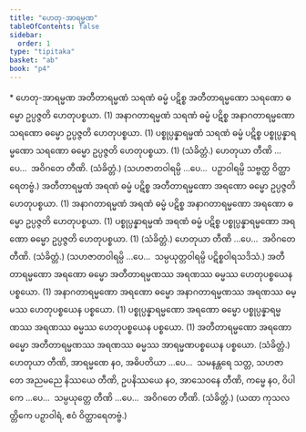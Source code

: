 ```yaml
---
title: "ဟေတု-အာရမ္မဏ"
tableOfContents: false
sidebar:
  order: 1
type: "tipitaka"
basket: "ab"
book: "p4"
---
```



<DynamicBreadcrumb />

<Paragraph type="center" book="p4">
* ဟေတု-အာရမ္မဏ
</Paragraph>

<Division number="60" book="p4" e="ch" v="39" p="617">

<Paragraph number="1887" book="p4">
အတီတာရမ္မဏံ သရဏံ ဓမ္မံ ပဋိစ္စ အတီတာရမ္မဏော သရဏော ဓမ္မော ဥပ္ပဇ္ဇတိ ဟေတုပစ္စယာ. (1)
</Paragraph>

<Paragraph number="1888" book="p4">
အနာဂတာရမ္မဏံ သရဏံ ဓမ္မံ ပဋိစ္စ အနာဂတာရမ္မဏော သရဏော ဓမ္မော ဥပ္ပဇ္ဇတိ ဟေတုပစ္စယာ. (1)
</Paragraph>

<Paragraph number="1889" book="p4">
ပစ္စုပ္ပန္နာရမ္မဏံ သရဏံ ဓမ္မံ ပဋိစ္စ ပစ္စုပ္ပန္နာရမ္မဏော သရဏော ဓမ္မော ဥပ္ပဇ္ဇတိ ဟေတုပစ္စယာ. (1) (သံခိတ္တံ.)
</Paragraph>

<Paragraph number="1890" book="p4">
ဟေတုယာ တီဏိ …ပေ…  အဝိဂတေ တီဏိ. (သံခိတ္တံ.)
</Paragraph>

<Paragraph number="1891" book="p4">
(သဟဇာတဝါရမ္ပိ …ပေ…  ပဉှာဝါရမ္ပိ သဗ္ဗတ္ထ ဝိတ္ထာရေတဗ္ဗံ.)
</Paragraph>

</Division>
<Division number="61" book="p4" e="ch" v="39" p="617">

<Paragraph number="1892" book="p4">
အတီတာရမ္မဏံ အရဏံ ဓမ္မံ ပဋိစ္စ အတီတာရမ္မဏော အရဏော ဓမ္မော ဥပ္ပဇ္ဇတိ ဟေတုပစ္စယာ. (1)
</Paragraph>

<Paragraph number="1893" book="p4">
အနာဂတာရမ္မဏံ အရဏံ ဓမ္မံ ပဋိစ္စ အနာဂတာရမ္မဏော အရဏော ဓမ္မော ဥပ္ပဇ္ဇတိ ဟေတုပစ္စယာ. (1)
</Paragraph>

<Paragraph number="1894" book="p4">
ပစ္စုပ္ပန္နာရမ္မဏံ အရဏံ ဓမ္မံ ပဋိစ္စ ပစ္စုပ္ပန္နာရမ္မဏော အရဏော ဓမ္မော ဥပ္ပဇ္ဇတိ ဟေတုပစ္စယာ. (1) (သံခိတ္တံ.)
</Paragraph>

<Paragraph number="1895" book="p4">
ဟေတုယာ တီဏိ …ပေ…  အဝိဂတေ တီဏိ. (သံခိတ္တံ.)
</Paragraph>

<Paragraph number="1896" book="p4">
(သဟဇာတဝါရမ္ပိ …ပေ…  သမ္ပယုတ္တဝါရမ္ပိ ပဋိစ္စဝါရသဒိသံ.)
</Paragraph>

</Division>
<Division number="62" book="p4" e="ch" v="39" p="617">

<Paragraph number="1897" book="p4">
အတီတာရမ္မဏော အရဏော ဓမ္မော အတီတာရမ္မဏဿ အရဏဿ ဓမ္မဿ ဟေတုပစ္စယေန ပစ္စယော. (1)
</Paragraph>

<Paragraph number="1898" book="p4">
အနာဂတာရမ္မဏော အရဏော ဓမ္မော အနာဂတာရမ္မဏဿ အရဏဿ ဓမ္မဿ ဟေတုပစ္စယေန ပစ္စယော. (1)
</Paragraph>

<Paragraph number="1899" book="p4">
ပစ္စုပ္ပန္နာရမ္မဏော အရဏော ဓမ္မော ပစ္စုပ္ပန္နာရမ္မဏဿ အရဏဿ ဓမ္မဿ ဟေတုပစ္စယေန ပစ္စယော. (1)
</Paragraph>

<Paragraph number="1900" book="p4">
အတီတာရမ္မဏော အရဏော ဓမ္မော အတီတာရမ္မဏဿ အရဏဿ ဓမ္မဿ အာရမ္မဏပစ္စယေန ပစ္စယော. (သံခိတ္တံ.)
</Paragraph>

</Division>
<Division number="63" book="p4" e="ch" v="39" p="617">

<Paragraph number="1901" book="p4">
ဟေတုယာ တီဏိ, အာရမ္မဏေ နဝ, အဓိပတိယာ …ပေ…  သမနန္တရေ သတ္တ, သဟဇာတေ အညမညေ နိဿယေ တီဏိ, ဥပနိဿယေ နဝ, အာသေဝနေ တီဏိ, ကမ္မေ နဝ, ဝိပါကေ …ပေ…  သမ္ပယုတ္တေ တီဏိ …ပေ…  အဝိဂတေ တီဏိ. (သံခိတ္တံ.)
</Paragraph>

<Paragraph number="1902" book="p4">
(ယထာ ကုသလတ္တိကေ ပဉှာဝါရံ, ဧဝံ ဝိတ္ထာရေတဗ္ဗံ.)
</Paragraph>
</Division>